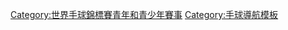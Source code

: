 {{Navbox
| name  = 世界青年手球錦標賽
| title = 世界青年手球錦標賽
|listclass = hlist
|titlestyle=background:#BFD7FF;
|groupstyle=background:#CFE2FF;
| group1=[[世界青年男子手球錦標賽|男子]]
| list1 = 
* [[1977年世界青年男子手球錦標賽|瑞典 1977]]
* [[1979年世界青年男子手球錦標賽|丹麥/瑞典 1979]]
* [[1981年世界青年男子手球錦標賽|葡萄牙 1981]]
* [[1983年世界青年男子手球錦標賽|芬蘭 1983]]
* [[1985年世界青年男子手球錦標賽|義大利 1985]]
* [[1987年世界青年男子手球錦標賽|南斯拉夫 1987]]
* [[1989年世界青年男子手球錦標賽|西班牙 1989]]
* [[1991年世界青年男子手球錦標賽|希臘 1991]]
* [[1993年世界青年男子手球錦標賽|埃及 1993]]
* [[1995年世界青年男子手球錦標賽|阿根廷 1995]]
* [[1997年世界青年男子手球錦標賽|土耳其 1997]]
* [[1999年世界青年男子手球錦標賽|卡達 1999]]
* [[2001年世界青年男子手球錦標賽|瑞士 2001]]
* [[2003年世界青年男子手球錦標賽|巴西 2003]]
* [[2005年世界青年男子手球錦標賽|匈牙利 2005]]
* [[2007年世界青年男子手球錦標賽|馬其頓 2007]]
* [[2009年世界青年男子手球錦標賽|埃及 2009]]
* [[2011年世界青年男子手球錦標賽|希臘 2011]]
* [[2013年世界青年男子手球錦標賽|波士尼亞與赫塞哥維納 2013]]
* [[2015年世界青年男子手球錦標賽|巴西 2015]]
* [[2017年世界青年男子手球錦標賽|阿爾及利亞 2017]]
* [[2019年世界青年男子手球錦標賽|西班牙 2019]]
* [[2021年世界青年男子手球錦標賽|匈牙利 2021]]
| group2=[[世界青年女子手球錦標賽|女子]]
| list2 = 
* [[1977年世界青年女子手球錦標賽|羅馬尼亞 1977]]
* [[1979年世界青年女子手球錦標賽|南斯拉夫 1979]]
* [[1981年世界青年女子手球錦標賽|加拿大 1981]]
* [[1983年世界青年女子手球錦標賽|法國 1983]]
* [[1985年世界青年女子手球錦標賽|韓國 1985]]
* [[1987年世界青年女子手球錦標賽|丹麥 1987]]
* [[1989年世界青年女子手球錦標賽|奈及利亞 1989]]
* [[1991年世界青年女子手球錦標賽|法國 1991]]
* [[1993年世界青年女子手球錦標賽|保加利亞 1993]]
* [[1995年世界青年女子手球錦標賽|巴西 1995]]
* [[1997年世界青年女子手球錦標賽|象牙海岸 1997]]
* [[1999年世界青年女子手球錦標賽|中國 1999]]
* [[2001年世界青年女子手球錦標賽|匈牙利 2001]]
* [[2003年世界青年女子手球錦標賽|馬其頓 2003]]
* [[2005年世界青年女子手球錦標賽|捷克 2005]]
* [[2008年世界青年女子手球錦標賽|馬其頓 2008]]
* [[2010年世界青年女子手球錦標賽|韓國 2010]]
* [[2012年世界青年女子手球錦標賽|捷克 2012]]
* [[2014年世界青年女子手球錦標賽|克羅埃西亞 2014]]
* [[2016年世界青年女子手球錦標賽|俄羅斯 2016]]
* [[2018年世界青年女子手球錦標賽|匈牙利 2018]]
* [[2020年世界青年女子手球錦標賽|罗马尼亚 2020]]
}}<includeonly>[[Category:世界手球錦標賽青年和青少年賽事]]</includeonly><noinclude>
[[Category:世界手球錦標賽青年和青少年賽事| ]]
[[Category:手球導航模板]]
</noinclude>